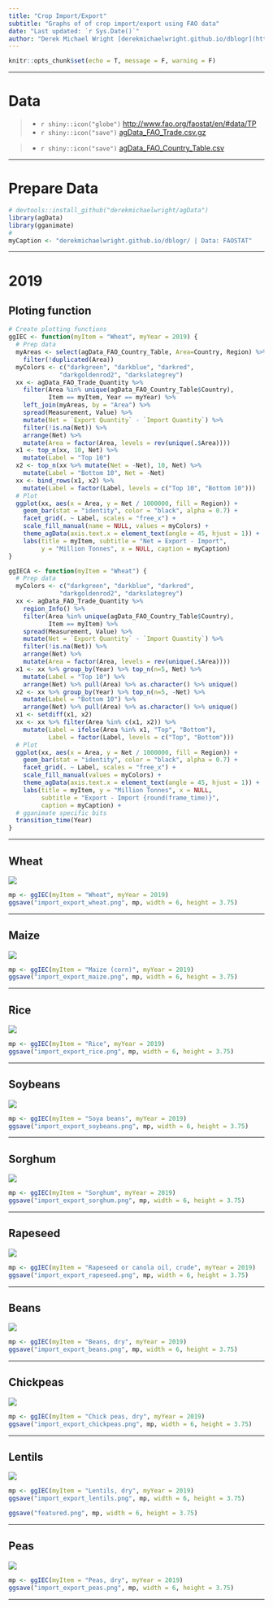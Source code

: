 ```yaml
---
title: "Crop Import/Export"
subtitle: "Graphs of of crop import/export using FAO data"
date: "Last updated: `r Sys.Date()`"
author: "Derek Michael Wright [derekmichaelwright.github.io/dblogr](https://derekmichaelwright.github.io/dblogr/) <derek.wright@usask.ca>"
---
```


```r
knitr::opts_chunk$set(echo = T, message = F, warning = F)
```

---

# Data

> - `r shiny::icon("globe")` [http://www.fao.org/faostat/en/#data/TP](http://www.fao.org/faostat/en/#data/TP){target="_blank"}
> - `r shiny::icon("save")` [agData_FAO_Trade.csv.gz](https://github.com/derekmichaelwright/agData/raw/master/Data/agData_FAO_Trade.csv.gz)

> - `r shiny::icon("save")` [agData_FAO_Country_Table.csv](https://github.com/derekmichaelwright/agData/raw/master/Data/agData_FAO_Country_Table.csv)

---

# Prepare Data

```r
# devtools::install_github("derekmichaelwright/agData")
library(agData)
library(gganimate)
#
myCaption <- "derekmichaelwright.github.io/dblogr/ | Data: FAOSTAT"
```

---

# 2019 {.tabset .tabset-pills}

## Ploting function

```r
# Create plotting functions
ggIEC <- function(myItem = "Wheat", myYear = 2019) {
  # Prep data
  myAreas <- select(agData_FAO_Country_Table, Area=Country, Region) %>% 
    filter(!duplicated(Area))
  myColors <- c("darkgreen", "darkblue", "darkred", 
              "darkgoldenrod2", "darkslategrey")
  xx <- agData_FAO_Trade_Quantity %>% 
    filter(Area %in% unique(agData_FAO_Country_Table$Country),
           Item == myItem, Year == myYear) %>%
    left_join(myAreas, by = "Area") %>%
    spread(Measurement, Value) %>%
    mutate(Net = `Export Quantity` - `Import Quantity`) %>%
    filter(!is.na(Net)) %>% 
    arrange(Net) %>%
    mutate(Area = factor(Area, levels = rev(unique(.$Area))))
  x1 <- top_n(xx, 10, Net) %>% 
    mutate(Label = "Top 10")
  x2 <- top_n(xx %>% mutate(Net = -Net), 10, Net) %>% 
    mutate(Label = "Bottom 10", Net = -Net)
  xx <- bind_rows(x1, x2) %>% 
    mutate(Label = factor(Label, levels = c("Top 10", "Bottom 10")))
  # Plot
  ggplot(xx, aes(x = Area, y = Net / 1000000, fill = Region)) + 
    geom_bar(stat = "identity", color = "black", alpha = 0.7) +
    facet_grid(. ~ Label, scales = "free_x") +
    scale_fill_manual(name = NULL, values = myColors) +
    theme_agData(axis.text.x = element_text(angle = 45, hjust = 1)) + 
    labs(title = myItem, subtitle = "Net = Export - Import", 
         y = "Million Tonnes", x = NULL, caption = myCaption)
}
```

```r
ggIECA <- function(myItem = "Wheat") {
  # Prep data
  myColors <- c("darkgreen", "darkblue", "darkred", 
              "darkgoldenrod2", "darkslategrey")
  xx <- agData_FAO_Trade_Quantity %>% 
    region_Info() %>%
    filter(Area %in% unique(agData_FAO_Country_Table$Country),
           Item == myItem) %>%
    spread(Measurement, Value) %>%
    mutate(Net = `Export Quantity` - `Import Quantity`) %>%
    filter(!is.na(Net)) %>% 
    arrange(Net) %>%
    mutate(Area = factor(Area, levels = rev(unique(.$Area))))
  x1 <- xx %>% group_by(Year) %>% top_n(n=5, Net) %>% 
    mutate(Label = "Top 10") %>% 
    arrange(Net) %>% pull(Area) %>% as.character() %>% unique()
  x2 <- xx %>% group_by(Year) %>% top_n(n=5, -Net) %>% 
    mutate(Label = "Bottom 10") %>% 
    arrange(Net) %>% pull(Area) %>% as.character() %>% unique()
  x1 <- setdiff(x1, x2)
  xx <- xx %>% filter(Area %in% c(x1, x2)) %>% 
    mutate(Label = ifelse(Area %in% x1, "Top", "Bottom"),
           Label = factor(Label, levels = c("Top", "Bottom")))
  # Plot
  ggplot(xx, aes(x = Area, y = Net / 1000000, fill = Region)) + 
    geom_bar(stat = "identity", color = "black", alpha = 0.7) +
    facet_grid(. ~ Label, scales = "free_x") +
    scale_fill_manual(values = myColors) +
    theme_agData(axis.text.x = element_text(angle = 45, hjust = 1)) + 
    labs(title = myItem, y = "Million Tonnes", x = NULL,
         subtitle = "Export - Import {round(frame_time)}",
         caption = myCaption) +
  # gganimate specific bits
  transition_time(Year)
}
```

---

## Wheat {.active}

![](import_export_wheat.png)

```r
mp <- ggIEC(myItem = "Wheat", myYear = 2019)
ggsave("import_export_wheat.png", mp, width = 6, height = 3.75)
```

---

## Maize

![](import_export_maize.png)

```r
mp <- ggIEC(myItem = "Maize (corn)", myYear = 2019)
ggsave("import_export_maize.png", mp, width = 6, height = 3.75)
```

---

## Rice

![](import_export_rice.png)

```r
mp <- ggIEC(myItem = "Rice", myYear = 2019)
ggsave("import_export_rice.png", mp, width = 6, height = 3.75)
```

---

## Soybeans

![](import_export_soybeans.png)

```r
mp <- ggIEC(myItem = "Soya beans", myYear = 2019)
ggsave("import_export_soybeans.png", mp, width = 6, height = 3.75)
```

---

## Sorghum

![](import_export_sorghum.png)

```r
mp <- ggIEC(myItem = "Sorghum", myYear = 2019)
ggsave("import_export_sorghum.png", mp, width = 6, height = 3.75)
```

---

## Rapeseed

![](import_export_rapeseed.png)

```r
mp <- ggIEC(myItem = "Rapeseed or canola oil, crude", myYear = 2019)
ggsave("import_export_rapeseed.png", mp, width = 6, height = 3.75)
```

---

## Beans

![](import_export_beans.png)

```r
mp <- ggIEC(myItem = "Beans, dry", myYear = 2019)
ggsave("import_export_beans.png", mp, width = 6, height = 3.75)
```

---

## Chickpeas

![](import_export_chickpeas.png)

```r
mp <- ggIEC(myItem = "Chick peas, dry", myYear = 2019)
ggsave("import_export_chickpeas.png", mp, width = 6, height = 3.75)
```

---

## Lentils

![](import_export_lentils.png)

```r
mp <- ggIEC(myItem = "Lentils, dry", myYear = 2019)
ggsave("import_export_lentils.png", mp, width = 6, height = 3.75)
```

```r
ggsave("featured.png", mp, width = 6, height = 3.75)
```

---

## Peas

![](import_export_peas.png)

```r
mp <- ggIEC(myItem = "Peas, dry", myYear = 2019)
ggsave("import_export_peas.png", mp, width = 6, height = 3.75)
```

---
